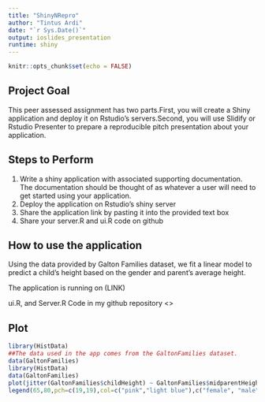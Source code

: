 ---
title: "ShinyNRepro"
author: "Tintus Ardi"
date: "`r Sys.Date()`"
output: ioslides_presentation
runtime: shiny
---

```{r setup, include=FALSE}
knitr::opts_chunk$set(echo = FALSE)
```

## Project Goal

This peer assessed assignment has two parts.First, you will create a Shiny application and deploy it on Rstudio's servers.Second, you will use Slidify or Rstudio Presenter to prepare a reproducible pitch presentation about your application.

## Steps to Perform

1. Write a shiny application with associated supporting documentation. The documentation should be thought of as whatever a user will need to get started using your application.
2. Deploy the application on Rstudio's shiny server
3. Share the application link by pasting it into the provided text box
4. Share your server.R and ui.R code on github

## How to use the application

Using the data provided by Galton Families dataset, we fit a linear model to predict a child's height based on the gender and parent's average height.

The application is running on (LINK)

ui.R, and Server.R Code in my github repository <>

## Plot
```{r plot,warning=FALSE}
library(HistData)
##The data used in the app comes from the GaltonFamilies dataset. 
data(GaltonFamilies)
library(HistData)
data(GaltonFamilies)
plot(jitter(GaltonFamilies$childHeight) ~ GaltonFamilies$midparentHeight,xlab="Average Height of the Parents (in inches)",ylab="Height of the Child (in inches)",main="Scatterplot of Galton Family Data",pch=19,frame.plot=FALSE,col=ifelse(GaltonFamilies$gender=="female", "pink", "light blue"))
legend(65,80,pch=c(19,19),col=c("pink","light blue"),c("female", "male"),bty="o",cex=.8)
```


